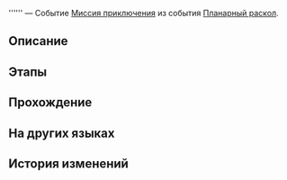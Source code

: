 {{Дополнить|Диалоги.}}
{{Миссия Инфобокс
|id              = 8012401
|Название        = 
|Изображение     = Миссия Освоения .png
|Тип             = Миссия приключения
|События         = Планарный раскол
|Глава           = 
|Условия         = 
* Завершена [[Миссия приключения]] ''[[Виртуальная вселенная II]]''
* Завершена [[Миссия Освоения]] ''[[Время не ждёт, мой друг]]''
|Персонажи       = Первопроходец
|СтартЛокация    = Главная контрольная зона
|Мир             = Космическая станция «Герта»
|Локации         = Главная контрольная зона
|Предыдущая      = Виртуальная вселенная II
|Следующая       = 
|Награды         = 
}}
'''''' — Событие [[Миссия приключения]] из события [[Планарный раскол]].

==Описание==
{{Описание|<!--официальное описание из Перекрёстка судеб-->}}

==Этапы==


==Прохождение==
{{Дополнить}}


{{Диалог Конец}}

==На других языках==
{{На других языках
|en   = 
|zhs  = 
|zht  = 
|ja   = 
|ko   = 
|es   = 
|fr   = 
|ru   = 
|th   = 
|vi   = 
|de   = 
|id   = 
|pt   = 
}}

==История изменений==
{{История изменений|2.7}}
